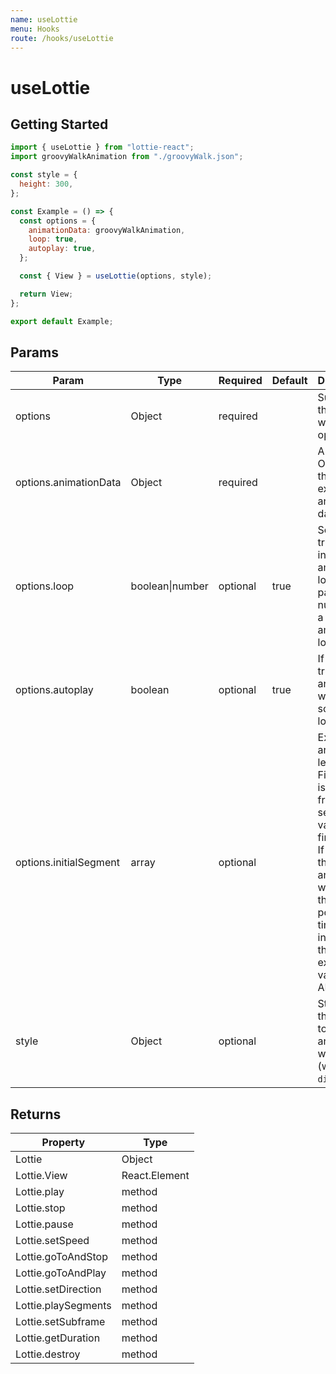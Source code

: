 ```yaml
---
name: useLottie
menu: Hooks
route: /hooks/useLottie
---
```



# useLottie

## Getting Started

<UseLottieExamples />

```jsx
import { useLottie } from "lottie-react";
import groovyWalkAnimation from "./groovyWalk.json";

const style = {
  height: 300,
};

const Example = () => {
  const options = {
    animationData: groovyWalkAnimation,
    loop: true,
    autoplay: true,
  };

  const { View } = useLottie(options, style);

  return View;
};

export default Example;
```

## Params

| Param                  | Type            | Required | Default | Description                                                                                                                                                                                              |
| ---------------------- | --------------- | -------- | ------- | -------------------------------------------------------------------------------------------------------------------------------------------------------------------------------------------------------- |
| options                | Object          | required |         | Subset of the lottie-web options                                                                                                                                                                         |
| options.animationData  | Object          | required |         | A JSON Object with the exported animation data                                                                                                                                                           |
| options.loop           | boolean\|number | optional | true    | Set it to true for infinite amount of loops, or pass a number for a specific amount of loops                                                                                                             |
| options.autoplay       | boolean         | optional | true    | If set to true, animation will play as soon as it's loaded                                                                                                                                               |
| options.initialSegment | array           | optional |         | Expects an array of length 2. First value is the initial frame, second value is the final frame. If this is set, the animation will start at this position in time instead of the exported value from AE |
| style                  | Object          | optional |         | Style object that applies to the animation wrapper (which is a `div`)                                                                                                                                    |

## Returns

| Property            | Type          |
| ------------------- | ------------- |
| Lottie              | Object        |
| Lottie.View         | React.Element |
| Lottie.play         | method        |
| Lottie.stop         | method        |
| Lottie.pause        | method        |
| Lottie.setSpeed     | method        |
| Lottie.goToAndStop  | method        |
| Lottie.goToAndPlay  | method        |
| Lottie.setDirection | method        |
| Lottie.playSegments | method        |
| Lottie.setSubframe  | method        |
| Lottie.getDuration  | method        |
| Lottie.destroy      | method        |
